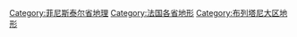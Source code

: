 [[Category:菲尼斯泰尔省地理|Category:菲尼斯泰尔省地理]]
[[Category:法国各省地形|Category:法国各省地形]]
[[Category:布列塔尼大区地形|Category:布列塔尼大区地形]]